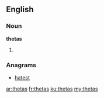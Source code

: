 ==English==

===Noun===
'''thetas'''
# {{plural of|theta}}

===Anagrams===
* [[hatest#English|hatest]]

[[ar:thetas]]
[[fr:thetas]]
[[ku:thetas]]
[[my:thetas]]